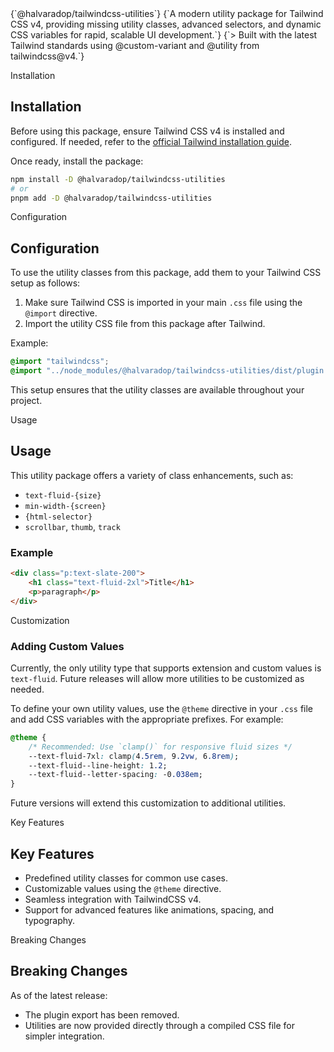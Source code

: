 
<SectionLayout>
    <TextEffect className="mb-4 text-3xl/relaxed font-medium" as="h1" preset="fade-in-blur" speedReveal={1.1} speedSegment={0.5}>
        {`@halvaradop/tailwindcss-utilities`}
    </TextEffect>
    <TextEffect className="text-muted text-lg" preset="fade-in-blur" speedReveal={1} speedSegment={0.2}>
        {`A modern utility package for Tailwind CSS v4, providing missing utility classes, advanced selectors, and dynamic CSS variables for rapid, scalable UI development.`}
    </TextEffect>
    <TextEffect className="mt-6 text-muted text-lg" preset="fade-in-blur" speedReveal={1.1} speedSegment={0.5}>
        {`> Built with the latest Tailwind standards using @custom-variant and @utility from tailwindcss@v4.`}
    </TextEffect>
</SectionLayout>

<Separator>Installation</Separator>
<SectionLayout>

## Installation

Before using this package, ensure Tailwind CSS v4 is installed and configured. If needed, refer to the [official Tailwind installation guide](https://tailwindcss.com/docs/installation).

Once ready, install the package:

```bash
npm install -D @halvaradop/tailwindcss-utilities
# or
pnpm add -D @halvaradop/tailwindcss-utilities
```

</SectionLayout>

<Separator>Configuration</Separator>
<SectionLayout>

## Configuration

To use the utility classes from this package, add them to your Tailwind CSS setup as follows:

1. Make sure Tailwind CSS is imported in your main `.css` file using the `@import` directive.
2. Import the utility CSS file from this package after Tailwind.

Example:

```css
@import "tailwindcss";
@import "../node_modules/@halvaradop/tailwindcss-utilities/dist/plugin.css";
```

This setup ensures that the utility classes are available throughout your project.

</SectionLayout>

<Separator>Usage</Separator>
<SectionLayout>

## Usage

This utility package offers a variety of class enhancements, such as:

- `text-fluid-{size}`
- `min-width-{screen}`
- `{html-selector}`
- `scrollbar`, `thumb`, `track`

### Example

```html
<div class="p:text-slate-200">
    <h1 class="text-fluid-2xl">Title</h1>
    <p>paragraph</p>
</div>
```

</SectionLayout>

<Separator>Customization</Separator>
<SectionLayout>

### Adding Custom Values

Currently, the only utility type that supports extension and custom values is `text-fluid`. Future releases will allow more utilities to be customized as needed.

To define your own utility values, use the `@theme` directive in your `.css` file and add CSS variables with the appropriate prefixes. For example:

```css
@theme {
    /* Recommended: Use `clamp()` for responsive fluid sizes */
    --text-fluid-7xl: clamp(4.5rem, 9.2vw, 6.8rem);
    --text-fluid--line-height: 1.2;
    --text-fluid--letter-spacing: -0.038em;
}
```

Future versions will extend this customization to additional utilities.

</SectionLayout>

<Separator>Key Features</Separator>
<SectionLayout>

## Key Features

- Predefined utility classes for common use cases.
- Customizable values using the `@theme` directive.
- Seamless integration with TailwindCSS v4.
- Support for advanced features like animations, spacing, and typography.

</SectionLayout>

<Separator>Breaking Changes</Separator>
<SectionLayout>

## Breaking Changes

As of the latest release:

- The plugin export has been removed.
- Utilities are now provided directly through a compiled CSS file for simpler integration.

</SectionLayout>

<CallToAction
    separator="Contribute"
    title="Get Involved"
    description="Have questions or ideas? Visit our community to connect, share, or contribute."
    button="Join the Community →"
    href="/community"
/>
